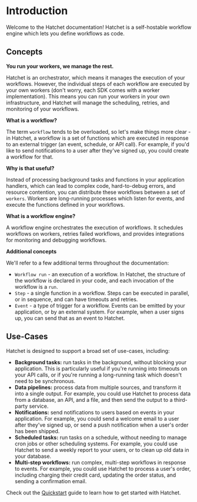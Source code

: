 # Introduction

Welcome to the Hatchet documentation! Hatchet is a self-hostable workflow engine which lets you define workflows as code.

## Concepts

**You run your workers, we manage the rest.**

Hatchet is an orchestrator, which means it manages the execution of your workflows. However, the individual steps of each workflow are executed by your own workers (don't worry, each SDK comes with a worker implementation). This means you can run your workers in your own infrastructure, and Hatchet will manage the scheduling, retries, and monitoring of your workflows.

**What is a workflow?**

The term `workflow` tends to be overloaded, so let's make things more clear - in Hatchet, a workflow is a set of functions which are executed in response to an external trigger (an event, schedule, or API call). For example, if you'd like to send notifications to a user after they've signed up, you could create a workflow for that.

**Why is that useful?**

Instead of processing background tasks and functions in your application handlers, which can lead to complex code, hard-to-debug errors, and resource contention, you can distribute these workflows between a set of `workers`. Workers are long-running processes which listen for events, and execute the functions defined in your workflows.

**What is a workflow engine?**

A workflow engine orchestrates the execution of workflows. It schedules workflows on workers, retries failed workflows, and provides integrations for monitoring and debugging workflows.

**Additional concepts**

We'll refer to a few additional terms throughout the documentation:

- `Workflow run` - an execution of a workflow. In Hatchet, the structure of the workflow is declared in your code, and each invocation of the workflow is a `run`.
- `Step` - a single function in a workflow. Steps can be executed in parallel, or in sequence, and can have timeouts and retries.
- `Event` - a type of trigger for a workflow. Events can be emitted by your application, or by an external system. For example, when a user signs up, you can send that as an event to Hatchet. 

## Use-Cases

Hatchet is designed to support a broad set of use-cases, including:

- **Background tasks:** run tasks in the background, without blocking your application. This is particularly useful if you're running into timeouts on your API calls, or if you're running a long-running task which doesn't need to be synchronous.
- **Data pipelines:** process data from multiple sources, and transform it into a single output. For example, you could use Hatchet to process data from a database, an API, and a file, and then send the output to a third-party service.
- **Notifications:** send notifications to users based on events in your application. For example, you could send a welcome email to a user after they've signed up, or send a push notification when a user's order has been shipped.
- **Scheduled tasks:** run tasks on a schedule, without needing to manage cron jobs or other scheduling systems. For example, you could use Hatchet to send a weekly report to your users, or to clean up old data in your database.
- **Multi-step workflows:** run complex, multi-step workflows in response to events. For example, you could use Hatchet to process a user's order, including charging their credit card, updating the order status, and sending a confirmation email.

Check out the [Quickstart](/quickstart) guide to learn how to get started with Hatchet.